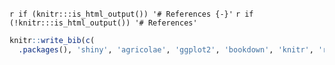 
`r if (knitr:::is_html_output()) '# References {-}'`
`r if (!knitr:::is_html_output()) '# References'`

```r
knitr::write_bib(c(
  .packages(), 'shiny', 'agricolae', 'ggplot2', 'bookdown', 'knitr', 'rmarkdown', 'DT', 'GerminaR'), 'packages.bib')
```

